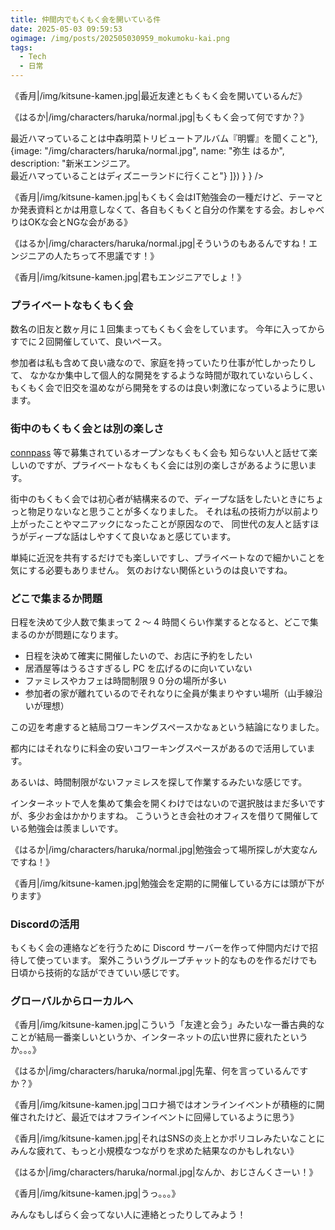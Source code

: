 ```yaml
---
title: 仲間内でもくもく会を開いている件
date: 2025-05-03 09:59:53
ogimage: /img/posts/202505030959_mokumoku-kai.png
tags:
  - Tech
  - 日常
---
```


《香月|/img/kitsune-kamen.jpg|最近友達ともくもく会を開いているんだ》

《はるか|/img/characters/haruka/normal.jpg|もくもく会って何ですか？》

<div dangerouslySetInnerHTML={
  { __html: comp.charactersPanel({characters: [
    {image: "/img/kitsune-kamen.jpg", name: "馬場 香月", description: "フルスタックエンジニア。<br/> 最近ハマっていることは中森明菜トリビュートアルバム『明響』を聞くこと"},
    {image: "/img/characters/haruka/normal.jpg", name: "弥生 はるか", description: "新米エンジニア。<br/> 最近ハマっていることはディズニーランドに行くこと"}
  ]}) }
} />

《香月|/img/kitsune-kamen.jpg|もくもく会はIT勉強会の一種だけど、テーマとか発表資料とかは用意しなくて、各自もくもくと自分の作業をする会。おしゃべりはOKな会とNGな会がある》

《はるか|/img/characters/haruka/normal.jpg|そういうのもあるんですね！エンジニアの人たちって不思議です！》

《香月|/img/kitsune-kamen.jpg|君もエンジニアでしょ！》

### プライベートなもくもく会

数名の旧友と数ヶ月に１回集まってもくもく会をしています。
今年に入ってからすでに２回開催していて、良いペース。

参加者は私も含めて良い歳なので、家庭を持っていたり仕事が忙しかったりして、
なかなか集中して個人的な開発をするような時間が取れていないらしく、
もくもく会で旧交を温めながら開発をするのは良い刺激になっているように思います。

### 街中のもくもく会とは別の楽しさ

[connpass](https://connpass.com/) 等で募集されているオープンなもくもく会も
知らない人と話せて楽しいのですが、プライベートなもくもく会には別の楽しさがあるように思います。

街中のもくもく会では初心者が結構来るので、ディープな話をしたいときにちょっと物足りないなと思うことが多くなりました。
それは私の技術力が以前より上がったことやマニアックになったことが原因なので、
同世代の友人と話すほうがディープな話はしやすくて良いなぁと感じています。

単純に近況を共有するだけでも楽しいですし、プライベートなので細かいことを気にする必要もありません。
気のおけない関係というのは良いですね。

### どこで集まるか問題

日程を決めて少人数で集まって 2 〜 4 時間くらい作業するとなると、どこで集まるのかが問題になります。

* 日程を決めて確実に開催したいので、お店に予約をしたい
* 居酒屋等はうるさすぎるし PC を広げるのに向いていない
* ファミレスやカフェは時間制限９０分の場所が多い
* 参加者の家が離れているのでそれなりに全員が集まりやすい場所（山手線沿いが理想）

この辺を考慮すると結局コワーキングスペースかなぁという結論になりました。

都内にはそれなりに料金の安いコワーキングスペースがあるので活用しています。

あるいは、時間制限がないファミレスを探して作業するみたいな感じです。

インターネットで人を集めて集会を開くわけではないので選択肢はまだ多いですが、多少お金はかかりますね。
こういうとき会社のオフィスを借りて開催している勉強会は羨ましいです。

《はるか|/img/characters/haruka/normal.jpg|勉強会って場所探しが大変なんですね！》

《香月|/img/kitsune-kamen.jpg|勉強会を定期的に開催している方には頭が下がります》

### Discordの活用

もくもく会の連絡などを行うために Discord サーバーを作って仲間内だけで招待して使っています。
案外こういうグループチャット的なものを作るだけでも日頃から技術的な話ができていい感じです。

### グローバルからローカルへ

《香月|/img/kitsune-kamen.jpg|こういう「友達と会う」みたいな一番古典的なことが結局一番楽しいというか、インターネットの広い世界に疲れたというか。。。》

《はるか|/img/characters/haruka/normal.jpg|先輩、何を言っているんですか？》

《香月|/img/kitsune-kamen.jpg|コロナ禍ではオンラインイベントが積極的に開催されたけど、最近ではオフラインイベントに回帰しているように思う》

《香月|/img/kitsune-kamen.jpg|それはSNSの炎上とかポリコレみたいなことにみんな疲れて、もっと小規模なつながりを求めた結果なのかもしれない》

《はるか|/img/characters/haruka/normal.jpg|なんか、おじさんくさーい！》

《香月|/img/kitsune-kamen.jpg|うっ。。。》

みんなもしばらく会ってない人に連絡とったりしてみよう！
